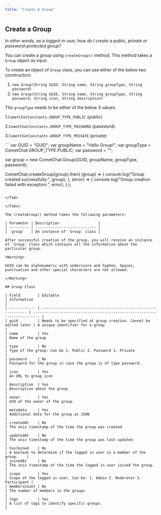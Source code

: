 ```yaml
---
title: "Create A Group"
---
```




## Create a Group

*In other words, as a logged-in user, how do I create a public, private or password-protected group?*

You can create a group using `createGroup()` method. This method takes a `Group` object as input.

To create an object of `Group` class, you can use either of the below two constructors:

1. `new Group(String GUID, String name, String groupType, String password)`
2. `new Group(String GUID, String name, String groupType, String password, String icon, String description)`

The `groupType` needs to be either of the below 3 values:

1.`CometChatConstants.GROUP_TYPE_PUBLIC` (public)

2.`CometChatConstants.GROUP_TYPE_PASSWORD` (password)

3.`CometChatConstants.GROUP_TYPE_PRIVATE` (private)

<Tabs>
<Tab title="Create Group">
```
var GUID = "GUID";
var groupName = "Hello Group!";
var groupType = CometChat.GROUP_TYPE.PUBLIC;
var password = "";

var group = new CometChat.Group(GUID, groupName, groupType, password);

CometChat.createGroup(group).then(
  (group) => {
    console.log("Group created successfully:", group);
  },
  (error) => {
    console.log("Group creation failed with exception:", error);
  }
);
```

</Tab>

</Tabs>

The createGroup() method takes the following parameters:

| Parameter | Description                  |
| --------- | ---------------------------- |
| `group`   | An instance of `Group` class |

After successful creation of the group, you will receive an instance of `Group` class which contains all the information about the particular group.

<Warning>

GUID can be alphanumeric with underscore and hyphen. Spaces, punctuation and other special characters are not allowed.

</Warning>

## Group Class

| Field        | Editable                                                        | Information                                                               |
| ------------ | --------------------------------------------------------------- | ------------------------------------------------------------------------- |
| guid         | Needs to be specified at group creation. Cannot be edited later | A unique identifier for a group                                           |
| name         | Yes                                                             | Name of the group                                                         |
| type         | No                                                              | Type of the group: Can be 1. Public 2. Password 3. Private                |
| password     | No                                                              | Password for the group in case the group is of type password.             |
| icon         | Yes                                                             | An URL to group icon                                                      |
| description  | Yes                                                             | Description about the group                                               |
| owner        | Yes                                                             | UID of the owner of the group.                                            |
| metadata     | Yes                                                             | Additional data for the group as JSON                                     |
| createdAt    | No                                                              | The unix timestamp of the time the group was created                      |
| updatedAt    | No                                                              | The unix timestamp of the time the group was last updated                 |
| hasJoined    | No                                                              | A boolean to determine if the logged in user is a member of the group.    |
| joinedAt     | No                                                              | The unix timestamp of the time the logged in user joined the group.       |
| scope        | Yes                                                             | Scope of the logged in user. Can be: 1. Admin 2. Moderator 3. Participant |
| membersCount | No                                                              | The number of members in the groups                                       |
| tags         | Yes                                                             | A list of tags to identify specific groups.                               |

